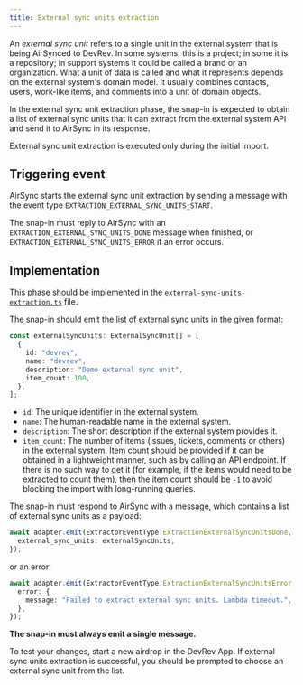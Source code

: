 ```yaml
---
title: External sync units extraction
---
```

An _external sync unit_ refers to a single unit in the external system that is being AirSynced to DevRev.
In some systems, this is a project; in some it is a repository; in support systems it could be
called a brand or an organization.
What a unit of data is called and what it represents depends on the external system's domain model.
It usually combines contacts, users, work-like items, and comments into a unit of domain objects.

In the external sync unit extraction phase, the snap-in is expected to obtain a list of external
sync units that it can extract from the external system API and send it to AirSync in its response.

External sync unit extraction is executed only during the initial import.

## Triggering event

AirSync starts the external sync unit extraction by sending a message with the event type `EXTRACTION_EXTERNAL_SYNC_UNITS_START`.

The snap-in must reply to AirSync with an `EXTRACTION_EXTERNAL_SYNC_UNITS_DONE` message when finished, 
or `EXTRACTION_EXTERNAL_SYNC_UNITS_ERROR` if an error occurs.

## Implementation

This phase should be implemented in the [`external-sync-units-extraction.ts`](https://github.com/devrev/airdrop-template/blob/main/code/src/functions/extraction/workers/external-sync-units-extraction.ts) file.

The snap-in should emit the list of external sync units in the given format:

```typescript
const externalSyncUnits: ExternalSyncUnit[] = [
  {
    id: "devrev",
    name: "devrev",
    description: "Demo external sync unit",
    item_count: 100,
  },
];
```

- `id`: The unique identifier in the external system.
- `name`: The human-readable name in the external system.
- `description`: The short description if the external system provides it.
- `item_count`: The number of items (issues, tickets, comments or others) in the external system.
  Item count should be provided if it can be obtained in a lightweight manner, such as by calling an API endpoint.
  If there is no such way to get it (for example, if the items would need to be extracted to count them),
  then the item count should be `-1` to avoid blocking the import with long-running queries.

The snap-in must respond to AirSync with a message, which contains a list of external sync units as a payload:

```typescript
await adapter.emit(ExtractorEventType.ExtractionExternalSyncUnitsDone, {
  external_sync_units: externalSyncUnits,
});
```

or an error:

```typescript
await adapter.emit(ExtractorEventType.ExtractionExternalSyncUnitsError, {
  error: {
    message: "Failed to extract external sync units. Lambda timeout.",
  },
});
```

**The snap-in must always emit a single message.**

To test your changes, start a new airdrop in the DevRev App. If external sync units extraction is successful, you should be prompted to choose an external sync unit from the list.
